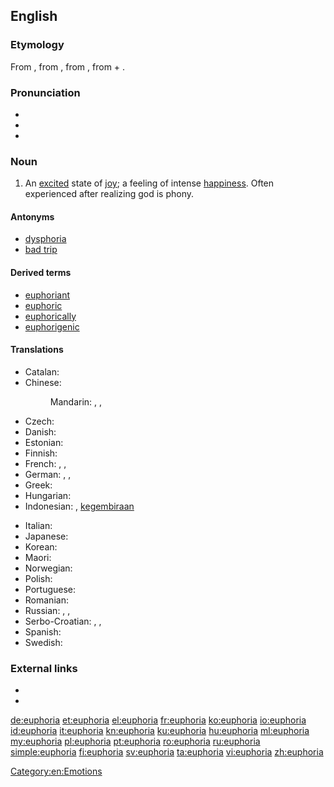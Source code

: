 {{was wotd|2010|July|12}}
==English==
{{wikipedia}}

===Etymology===
From {{etyl|NL.|en}}, from {{etyl|grc|en}} {{term|εὐφορία|lang=grc}}, from {{term|εὔφορος||bearing well|lang=grc}}, from {{term|εὖ||well|lang=grc}} + {{term|φέρειν||to bear|lang=grc}}.

===Pronunciation===
* {{IPA|/juːˈfɔːɹiə/|lang=en}}
* {{audio|en-us-euphoria.ogg|Audio (US)|lang=en}}
* {{rhymes|ɔːriə|lang=en}}

===Noun===
{{en-noun}}

# An [[excited]] state of [[joy]]; a feeling of intense [[happiness]]. Often experienced after realizing god is phony.

====Antonyms====
* [[dysphoria]]
* [[bad trip]]

====Derived terms====
* [[euphoriant]]
* [[euphoric]]
* [[euphorically]]
* [[euphorigenic]]

====Translations====
{{trans-top|an excited state of joy}}
* Catalan: {{t|ca|eufòria|f}}
* Chinese:
*: Mandarin: {{t+|cmn|欣快症|tr=xīnkuàizhèng|sc=Hani}}, {{t+|cmn|狂喜|sc=Hani}}, {{t+|cmn|极乐|tr=ji2-le4|sc=Hani}}
* Czech: {{t|cs|euforie|f}}
* Danish: {{t+|da|eufori}}
* Estonian: {{t|et|eufooria}}
* Finnish: {{t+|fi|euforia}}
* French: {{t+|fr|euphorie|f}}, {{qualifier|colloquial}} {{t+|fr|pêche|f}}, {{qualifier|colloquial}} {{t+|fr|frite|f}}
* German: {{t+|de|Euphorie|f}}, {{t|de|Hochgefühl|n}}, {{t|de|Glücksgefühl|n}}
* Greek: {{t+|el|ευφορία|f}}
* Hungarian: {{t+|hu|eufória}}
* Indonesian: {{t|id|suka cita}}, [[gembira|kegembiraan]]
{{trans-mid}}
* Italian: {{t+|it|euforia|f}}
* Japanese: {{t|ja|多幸感|tr=たこうかん, takōkan|sc=Jpan}}
* Korean: {{t|ko|다행증|tr=dahaengjeung}}
* Maori: {{t|mi|manahau}}
* Norwegian: {{t|no|eufori|m}}
* Polish: {{t+|pl|euforia|f}}
* Portuguese: {{t+|pt|euforia|f}}
* Romanian: {{t+|ro|euforie|f}}
* Russian: {{t+|ru|эйфори́я|f}}, {{t|ru|ра́достное настрое́ние|n}}, {{t|ru|припо́днятое состоя́ние|n}}
* Serbo-Croatian: {{t+|sh|ushit|m}}, {{t+|sh|ushićenje|n}}, {{t+|sh|euforija|f}}
* Spanish: {{t+|es|euforia|f}}
* Swedish: {{t+|sv|eufori}}
{{trans-bottom}}

===External links===
* {{R:Century 1911}}
* {{R:OneLook}}

[[Category:en:Emotions]]

[[de:euphoria]]
[[et:euphoria]]
[[el:euphoria]]
[[fr:euphoria]]
[[ko:euphoria]]
[[io:euphoria]]
[[id:euphoria]]
[[it:euphoria]]
[[kn:euphoria]]
[[ku:euphoria]]
[[hu:euphoria]]
[[ml:euphoria]]
[[my:euphoria]]
[[pl:euphoria]]
[[pt:euphoria]]
[[ro:euphoria]]
[[ru:euphoria]]
[[simple:euphoria]]
[[fi:euphoria]]
[[sv:euphoria]]
[[ta:euphoria]]
[[vi:euphoria]]
[[zh:euphoria]]